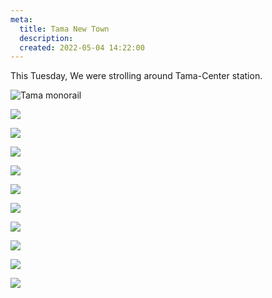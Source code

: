 ```yaml
---
meta:
  title: Tama New Town
  description: 
  created: 2022-05-04 14:22:00
---
```


This Tuesday, We were strolling around Tama-Center station.

![Tama monorail](/tama-new-town/IMG_0793.jpeg)

![](/tama-new-town/IMG_0794.jpeg)

![](/tama-new-town/IMG_0797.jpeg)

![](/tama-new-town/IMG_0799.jpeg)

![](/tama-new-town/IMG_0800.jpeg)

![](/tama-new-town/IMG_0803.jpeg)

![](/tama-new-town/IMG_0804.jpeg)

![](/tama-new-town/IMG_0814.jpeg)

![](/tama-new-town/IMG_0815.jpeg)

![](/tama-new-town/IMG_0818.jpeg)

![](/tama-new-town/route.png)